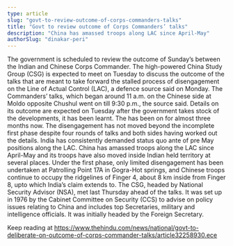 ```yaml
---
type: article
slug: "govt-to-review-outcome-of-corps-commanders-talks"
title: "Govt to review outcome of Corps Commanders’ talks"
description: "China has amassed troops along LAC since April-May"
authorSlug: "dinakar-peri"
---
```


The government is scheduled to review the outcome of Sunday’s 
 between the Indian and Chinese Corps Commander. The high-powered China Study Group (CSG) is expected to meet on Tuesday to discuss the outcome of the talks that are meant to take forward the stalled process of disengagement on the Line of Actual Control (LAC), a defence source said on Monday.
The Commanders’ talks, which began around 11 a.m. on the Chinese side at Moldo opposite Chushul went on till 9:30 p.m., the source said. Details on its outcome are expected on Tuesday after the government takes stock of the developments, it has been learnt. The 
 has been on for almost three months now.
The disengagement has not moved beyond the incomplete first phase despite four rounds of talks and both sides having worked out the details. India has consistently demanded status quo ante of pre
May positions along the LAC.
China has amassed troops along the LAC since April-May and its troops have also moved inside Indian held territory at several places. Under the first phase, only limited disengagement has been undertaken at Patrolling Point 17A in Gogra-Hot springs, and Chinese troops continue to occupy the ridgelines of Finger 4, about 8 km inside from Finger 8, upto which India’s claim extends to.
The CSG, headed by National Security Advisor (NSA), met last Thursday ahead of the talks. It was set up in 1976 by the Cabinet Committee on Security (CCS) to advise on policy issues relating to China and includes top Secretaries, military and intelligence officials. It was initially headed by the Foreign Secretary.

Keep reading at https://www.thehindu.com/news/national/govt-to-deliberate-on-outcome-of-corps-commander-talks/article32258930.ece
